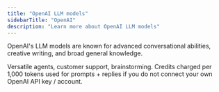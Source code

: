 ```yaml
---
title: "OpenAI LLM models"
sidebarTitle: "OpenAI"
description: "Learn more about OpenAI LLM models"
---
```


OpenAI's LLM models are known for advanced conversational abilities, creative writing, and broad general knowledge.

<AccordionGroup>
  <Accordion title="What are they good for?">
    Versatile agents, customer support, brainstorming.
  </Accordion>
  <Accordion title="How much do they cost?">
    Credits charged per 1,000 tokens used for prompts + replies if you do not connect your own OpenAI API key / account.
  </Accordion>
</AccordionGroup>